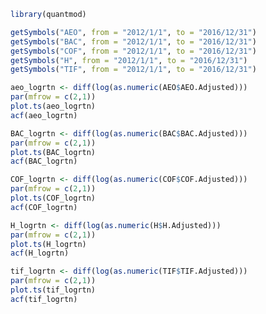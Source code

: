 ```r
library(quantmod)
```

```r
getSymbols("AEO", from = "2012/1/1", to = "2016/12/31")
getSymbols("BAC", from = "2012/1/1", to = "2016/12/31")
getSymbols("COF", from = "2012/1/1", to = "2016/12/31")
getSymbols("H", from = "2012/1/1", to = "2016/12/31")
getSymbols("TIF", from = "2012/1/1", to = "2016/12/31")
```
```r
aeo_logrtn <- diff(log(as.numeric(AEO$AEO.Adjusted)))
par(mfrow = c(2,1))
plot.ts(aeo_logrtn)
acf(aeo_logrtn)
```
```r
BAC_logrtn <- diff(log(as.numeric(BAC$BAC.Adjusted)))
par(mfrow = c(2,1))
plot.ts(BAC_logrtn)
acf(BAC_logrtn)
```
```r
COF_logrtn <- diff(log(as.numeric(COF$COF.Adjusted)))
par(mfrow = c(2,1))
plot.ts(COF_logrtn)
acf(COF_logrtn)
```
```r
H_logrtn <- diff(log(as.numeric(H$H.Adjusted)))
par(mfrow = c(2,1))
plot.ts(H_logrtn)
acf(H_logrtn)
```
```r
tif_logrtn <- diff(log(as.numeric(TIF$TIF.Adjusted)))
par(mfrow = c(2,1))
plot.ts(tif_logrtn)
acf(tif_logrtn)
```

